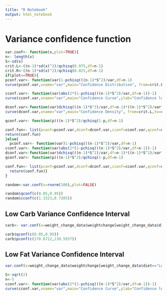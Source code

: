 ---
title: "R Notebook"
output: html_notebook
---

# Variance confidence function
```{r}
var.conf<- function(x,plot=TRUE){
n<- length(x)
S<-sd(x)
crit.L<-((n-1)*sd(x)^2)/qchisq(0.975,df=n-1)
crit.R<-((n-1)*sd(x)^2)/qchisq(0.025,df=n-1)
if(plot==TRUE){
pconf.var<- function(var)1-pchisq(((n-1)*S^2)/var,df=n-1)
curve(pconf.var,xname="var",main="Confidence Distribution", from=crit.L,to=crit.R)

cconf.var<- function(var)abs(2*(1-pchisq(((n-1)*S^2)/var,df=n-1))-1)
curve(cconf.var,xname="var",main="Confidence Curve",ylab="Confidence level", from=crit.L,to=crit.R)

dconf.var<-function(var)dchisq(((n-1)*S^2)/var,df=n-1)*((n-1)*S^2)/var^2
curve(dconf.var,xname="var",main="Confidence Density", from=crit.L,to=crit.R)

qconf.var<- function(p)((n-1)*S^2)/qchisq(1-p,df=n-1)

conf.fun<- list(pconf=pconf.var,dconf=dconf.var,cconf=cconf.var,qconf=qconf.var)
return(conf.fun)
}else{
  pconf.var<- function(var)1-pchisq(((n-1)*S^2)/var,df=n-1)
cconf.var<- function(var)abs(2*(1-pchisq(((n-1)*S^2)/var,df=n-1))-1)
dconf.var<-function(var)dchisq(((n-1)*S^2)/var,df=n-1)*((n-1)*S^2)/var^2
qconf.var<- function(p)((n-1)*S^2)/qchisq(1-p,df=n-1)

conf.fun<- list(pconf=pconf.var,dconf=dconf.var,cconf=cconf.var,qconf=qconf.var)
  return(conf.fun)}
}
```

```{r}
random<-var.conf(x=rnorm(100),plot=FALSE)

random$qconf(c(0.05,0.95))
random$cconf(c(1.1523,0.7205))

```
## Low Carb Variance Confidence Interval
```{r}
carb<- var.conf(x=weight_change_data$weightchange[weight_change_data$diet=="Low Carb"])

carb$qconf(c(0.05,0.95))
carb$pconf(c(170.6712,130.5937))
```

## Low Fat Variance Confidence Interval
```{r}
var.conf(x=weight_change_data$weightchange[weight_change_data$diet=="Low Fat"])
```

```{r}
S<-sqrt(2)
n<-5
cconf.var<- function(var)abs(2*(1-pchisq(((n-1)*S^2)/var,df=n-1))-1)
curve(cconf.var,xname="var",main="Confidence Curve",ylab="Confidence level", from=1,to=5)
```

